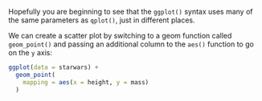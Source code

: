 Hopefully you are beginning to see that the `ggplot()` syntax uses many of the same parameters as `qplot()`, just in different places.

We can create a scatter plot by switching to a geom function called `geom_point()` and passing an additional column to the `aes()` function to go on the `y` axis:

```r
ggplot(data = starwars) +
  geom_point(
    mapping = aes(x = height, y = mass)
  )
```
